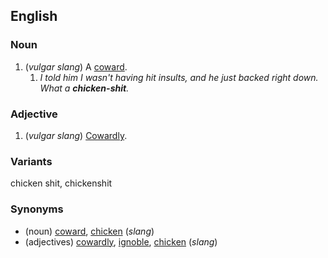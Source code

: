 ==English==

===Noun===
{{en-noun}}

# (''vulgar slang'') A [[coward]].
## ''I told him I wasn't having hit insults, and he just backed right down. What a '''chicken-shit'''.''

===Adjective===

# (''vulgar slang'') [[Cowardly]].

===Variants===
chicken shit, chickenshit

===Synonyms===
*(noun) [[coward]], [[chicken]] (''slang'')
*(adjectives) [[cowardly]], [[ignoble]], [[chicken]] (''slang'')